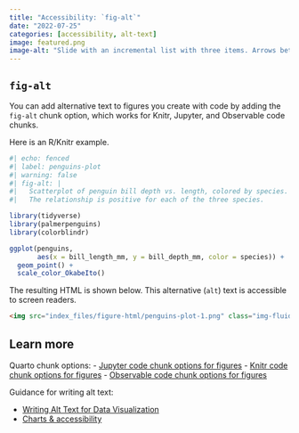 ```yaml
---
title: "Accessibility: `fig-alt`"
date: "2022-07-25"
categories: [accessibility, alt-text]
image: featured.png
image-alt: "Slide with an incremental list with three items. Arrows between each item and a loudspeaker icon at each arrow indicates audio would be played as you progress through items. Also shown is the YAML required for this feature, which is available in the blog post."
---
```


## `fig-alt`

You can add alternative text to figures you create with code by adding the `fig-alt` chunk option, which works for Knitr, Jupyter, and Observable code chunks.

Here is an R/Knitr example.

```r
#| echo: fenced
#| label: penguins-plot
#| warning: false
#| fig-alt: |
#|   Scatterplot of penguin bill depth vs. length, colored by species.
#|   The relationship is positive for each of the three species.

library(tidyverse)
library(palmerpenguins)
library(colorblindr)

ggplot(penguins, 
       aes(x = bill_length_mm, y = bill_depth_mm, color = species)) +
  geom_point() +
  scale_color_OkabeIto()
```

The resulting HTML is shown below. This alternative (`alt`) text is accessible to screen readers.

``` html
<img src="index_files/figure-html/penguins-plot-1.png" class="img-fluid" alt="Scatterplot of penguin bill depth vs. length, colored by species. The relationship is positive for each of the three species." width="672">
```

## Learn more

Quarto chunk options:
- [Jupyter code chunk options for figures](https://quarto.org/docs/reference/cells/cells-jupyter.html#figures)
- [Knitr code chunk options for figures](https://quarto.org/docs/reference/cells/cells-knitr.html#figures)
- [Observable code chunk options for figures](https://quarto.org/docs/reference/cells/cells-ojs.html#figures)

Guidance for writing alt text:

- [Writing Alt Text for Data Visualization](https://medium.com/nightingale/writing-alt-text-for-data-visualization-2a218ef43f81)
- [Charts & accessibility](Charts & Accessibility)
